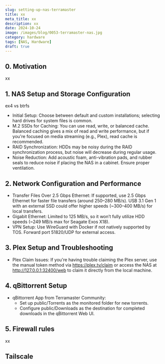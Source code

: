 ```yaml
---
slug: setting-up-nas-terramaster
title: xx
meta_title: xx
description: xx
date: 2024-10-24
image: /images/blog/0053-terramaster-nas.jpg
category: hardware
tags: [NAS, Hardware]
draft: true
---
```


## 0. Motivation

xx

## 1. NAS Setup and Storage Configuration

ex4 vs btrfs

* Initial Setup: Choose between default and custom installations; selecting hard drives for system files is common.
* M.2 SSDs for Caching: You can use read, write, or balanced cache. Balanced caching gives a mix of read and write performance, but if you're focused on media streaming (e.g., Plex), read cache is recommended.
* RAID Synchronization: HDDs may be noisy during the RAID synchronization process, but noise will decrease during regular usage.
* Noise Reduction: Add acoustic foam, anti-vibration pads, and rubber seals to reduce noise if placing the NAS in a cabinet. Ensure proper ventilation.

## 2. Network Configuration and Performance

* Transfer Files Over 2.5 Gbps Ethernet: If supported, use 2.5 Gbps Ethernet for faster file transfers (around 250–280 MB/s). USB 3.1 Gen 1 with an external SSD could offer higher speeds (~300–400 MB/s) for local transfers.
* Gigabit Ethernet: Limited to 125 MB/s, so it won’t fully utilize HDD speeds (~249 MB/s max for Seagate Exos X18).
* VPN Setup: Use WireGuard with Docker if not natively supported by TOS. Forward port 51820/UDP for external access.

## 3. Plex Setup and Troubleshooting

* Plex Claim Issues: If you're having trouble claiming the Plex server, use the manual token method via https://plex.tv/claim or access the NAS at http://127.0.0.1:32400/web to claim it directly from the local machine.

## 4. qBittorrent Setup

* qBittorrent App from Terramaster Community:
    * Set up public/Torrents as the monitored folder for new torrents.
    * Configure public/Downloads as the destination for completed downloads in the qBittorrent Web UI.

## 5. Firewall rules
xx

## Tailscale
